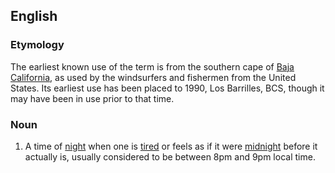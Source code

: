 ==English==

===Etymology===
The earliest known use of the term is from the southern cape of [[w:Baja California|Baja California]], as used by the windsurfers and fishermen from the United States. Its earliest use has been placed to 1990, Los Barrilles, BCS, though it may have been in use prior to that time.

===Noun===
{{en-noun|sg=[[Baja]] [[midnight|Midnight]]}}

# {{US|Baja California}} A time of [[night]] when one is [[tired]] or feels as if it were [[midnight]] before it actually is, usually considered to be between 8pm and 9pm local time.